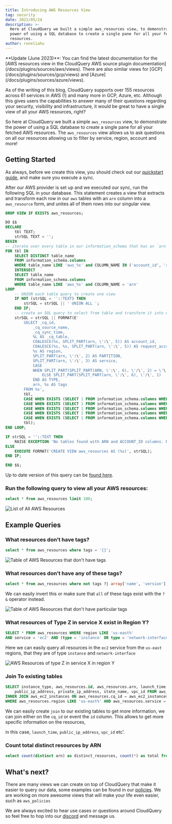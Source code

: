 ```yaml
---
title: Introducing AWS Resources View
tag: security
date: 2022/05/24
description: >-
  Here at CloudQuery we built a simple aws_resources view, to demonstrate the
  power of using a SQL database to create a single pane for all your fetched AWS
  resources.
author: roneliahu
---
```



<Callout type="info">
**Update (June 2023)**: You can find the latest documentation for the [AWS resources view in the CloudQuery AWS source plugin documentation](/docs/plugins/sources/aws/views). There are also similar views for [GCP](/docs/plugins/sources/gcp/views) and [Azure](/docs/plugins/sources/azure/views).
</Callout>

<BlogHeader/>

As of the writing of this blog, CloudQuery supports over 155 resources across 61 services in AWS (!) and many more in GCP, Azure, etc. Although this gives users the capabilities to answer many of their questions regarding your security, visibility and infrastructure, it would be great to have a single view of all your AWS resources, right?

So here at CloudQuery we built a simple `aws_resources` view, to demonstrate the power of using a SQL database to create a single pane for all your fetched AWS resources. The `aws_resources` view allows us to ask questions on all our resources allowing us to filter by service, region, account and more!

## Getting Started

As always, before we create this view, you should check out our [quickstart guide](/docs/quickstart), and make sure you execute a sync.

After our AWS provider is set up and we executed our sync, run the following SQL in your database. This statement creates a view that extracts and transform each row in our `aws` tables with an `arn` column into a `aws_resource` form, and unites all of them rows into our singular view.

```sql copy
DROP VIEW IF EXISTS aws_resources;

DO $$
DECLARE
    tbl TEXT;
    strSQL TEXT = '';
BEGIN
-- iterate over every table in our information_schema that has an `arn` column available
FOR tbl IN
    SELECT DISTINCT table_name
    FROM information_schema.columns
    WHERE table_name LIKE 'aws_%s' and COLUMN_NAME IN ('account_id', 'request_account_id')
    INTERSECT
    SELECT table_name
    FROM information_schema.columns
    WHERE table_name LIKE 'aws_%s' and COLUMN_NAME = 'arn'
LOOP
    -- UNION each table query to create one view
 	IF NOT (strSQL = ''::TEXT) THEN
		strSQL = strSQL || ' UNION ALL ';
	END IF;
	-- create an SQL query to select from table and transform it into our resources view schema
	strSQL = strSQL || FORMAT(E'
        SELECT _cq_id,
            _cq_source_name,
            _cq_sync_time,
            %L AS _cq_table,
            COALESCE(%s, SPLIT_PART(arn, \':\', 5)) AS account_id,
            COALESCE(%s, %s, SPLIT_PART(arn, \':\', 5)) AS request_account_id,
            %s AS region,
            SPLIT_PART(arn, \':\', 2) AS PARTITION,
            SPLIT_PART(arn, \':\', 3) AS service,
            CASE
            WHEN SPLIT_PART(SPLIT_PART(ARN, \':\', 6), \'/\', 2) = \'\' AND SPLIT_PART(arn, \':\', 7) = \'\' THEN NULL
                ELSE SPLIT_PART(SPLIT_PART(arn, \':\', 6), \'/\', 1)
            END AS TYPE,
            arn, %s AS tags
        FROM %s',
        tbl,
        CASE WHEN EXISTS (SELECT 1 FROM information_schema.columns WHERE column_name='account_id' AND table_name=tbl) THEN 'account_id' ELSE 'NULL' END,
        CASE WHEN EXISTS (SELECT 1 FROM information_schema.columns WHERE column_name='request_account_id' AND table_name=tbl) THEN 'request_account_id' ELSE 'NULL' END,
        CASE WHEN EXISTS (SELECT 1 FROM information_schema.columns WHERE column_name='account_id' AND table_name=tbl) THEN 'account_id' ELSE 'NULL' END,
        CASE WHEN EXISTS (SELECT 1 FROM information_schema.columns WHERE column_name='region' AND table_name=tbl) THEN 'region' ELSE E'\'unavailable\'' END,
        CASE WHEN EXISTS (SELECT 1 FROM information_schema.columns WHERE column_name='tags' AND table_name=tbl) THEN 'tags' ELSE '''{}''::jsonb' END,
        tbl);
END LOOP;

IF strSQL = ''::TEXT THEN
    RAISE EXCEPTION 'No tables found with ARN and ACCOUNT_ID columns. Run a sync first and try again.';
ELSE
	EXECUTE FORMAT('CREATE VIEW aws_resources AS (%s)', strSQL);
END IF;

END $$;

```

Up to date version of this query can be [found here](https://github.com/cloudquery/cloudquery/tree/main/plugins/source/aws/views).

### Run the following query to view all your AWS resources:

```sql copy
select * from aws_resources limit 100;
```

![List of All AWS Resources](/images/blog/aws-resources-view/all-resources.png)

## Example Queries

### What resources don’t have tags?

```sql copy
select * from aws_resources where tags = '{}';
```

![Table of AWS Resources that don't have tags](/images/blog/aws-resources-view/resources-without-tags.png)

### What resources don’t have any of these tags?

```sql copy
select * from aws_resources where not tags ?| array['name', 'version'];
```

We can easily invert this or make sure that `all` of these tags exist with the `?&` operator instead.

![Table of AWS Resources that don't have particular tags](/images/blog/aws-resources-view/resources-without-particular-tags.png)

### What resources of Type Z in service X exist in Region Y?

```sql copy
SELECT * FROM aws_resources WHERE region LIKE 'us-east%'
AND service = 'ec2' AND (type = 'instance' OR type = 'network-interface');
```

Here we can easily query all resources in the `ec2` service from the `us-east` regions, that they are of type `instance` and `network-interface`

![AWS Resources of type Z in service X in region Y](/images/blog/aws-resources-view/resources-of-type-z-in-service-x-in-region-y.png)

### Join To existing tables

```sql copy
SELECT instance_type, aws_resources.id, aws_resources.arn, launch_time,
	public_ip_address, private_ip_address, state_name, vpc_id FROM aws_resources
INNER JOIN aws_ec2_instances ON aws_resources.cq_id = aws_ec2_instances.cq_id
WHERE aws_resources.region LIKE 'us-east%' AND aws_resources.service = 'ec2' AND aws_resources.type = 'instance' AND aws_resources.tags = '{}'
```

We can easily create `join` to our existing tables to get more information, we can join either on the `cq_id` or event the `id` column. This allows to get more specific information on the resources,

in this case, `launch_time`, `public_ip_address`, `vpc_id` etc’.

### Count total distinct resources by ARN

```sql copy
select count(distinct arn) as distinct_resources, count(*) as total from aws_resources
```

## What's next?

There are many views we can create on top of CloudQuery that make it easier to query our data, some examples can be found in our [policies](/docs/core-concepts/policies). We are working on more awesome views that will make your life even easier, such as `aws_policies`

We are always excited to hear use cases or questions around CloudQuery so feel free to hop into our [discord](https://www.cloudquery.io/discord) and message us.
